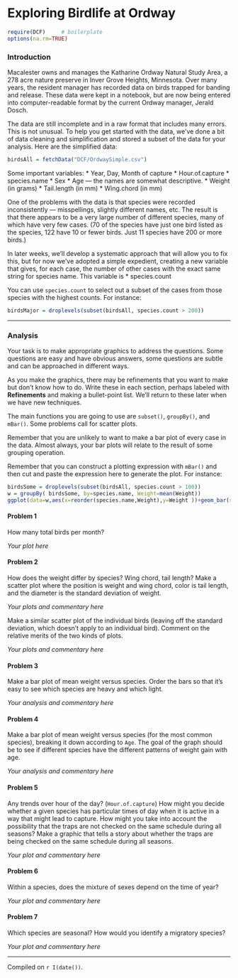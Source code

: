 Exploring Birdlife at Ordway
==============================

```r
require(DCF)     # boilerplate
options(na.rm=TRUE)
```

### Introduction

Macalester owns and manages the Katharine Ordway Natural Study Area, a 278 acre nature preserve in Inver Grove Heights, Minnesota.  Over many years, the resident manager has recorded data on birds trapped for banding and release.  These data were kept in a notebook, but are now being entered into computer-readable format by the current Ordway manager, Jerald Dosch.

The data are still incomplete and in a raw format that includes many errors.  This is not unusual.  To help you get started with the data, we've done a bit of data cleaning and simplification and stored a subset of the data for your analysis.  Here are the simplified data:
```r
birdsAll = fetchData("DCF/OrdwaySimple.csv")
```

Some important variables:
* Year, Day, Month of capture
* Hour.of.capture
* species.name
* Sex
* Age --- the names are somewhat descriptive.
* Weight (in grams)
* Tail.length (in mm)
* Wing.chord (in mm)

One of the problems with the data is that species were recorded inconsistently --- misspellings, slightly different names, etc. The result is that there appears to be a very large number of different species, many of which have very few cases. (70 of the species have just one bird listed as the species, 122 have 10 or fewer birds. Just 11 species have 200 or more birds.)

In later weeks, we'll develop a systematic approach that will allow you to fix this, but for now we've adopted a simple expedient, creating a new variable that gives, for each case, the number of other cases with the exact same string for species name.  This variable is 
* species.count

You can use `species.count` to select out a subset of the cases from those species with the highest counts.  For instance:
```r
birdsMajor = droplevels(subset(birdsAll, species.count > 200))
```

------------------------

### Analysis

Your task is to make appropriate graphics to address the questions.  Some questions are easy and have obvious answers, some questions are subtle and can be approached in different ways.  

As you make the graphics, there may be refinements that you want to make but don't know how to do.  Write these in each section, perhaps labeled with **Refinements** and making a bullet-point list.  We'll return to these later when we have new techniques.

The main functions you are going to use are `subset()`, `groupBy()`, and `mBar()`.  Some problems call for scatter plots.

Remember that you are unlikely to want to make a bar plot of every case in the data.  Almost always, your bar plots will relate to the result of some grouping operation.


Remember that you can construct a plotting expression with `mBar()` and then cut and paste the expression here to generate the plot.  For instance:

```r
birdsSome = droplevels(subset(birdsAll, species.count > 100))
w = groupBy( birdsSome, by=species.name, Weight=mean(Weight))
ggplot(data=w,aes(x=reorder(species.name,Weight),y=Weight ))+geom_bar(stat='identity',position=position_stack(width=.9)) + theme(axis.text.x=element_text(angle=60,hjust=1))+xlab("Species")+ylab("Weight (grams)") 
```

#### Problem 1

How many total birds per month?

*Your plot here*


#### Problem 2

How does the weight differ by species?  Wing chord, tail length?  Make a scatter plot where the position is weight and wing chord, color is tail length, and the diameter is the standard deviation of weight.

*Your plots and commentary here*

Make a similar scatter plot of the individual birds (leaving off the standard deviation, which doesn't apply to an individual bird).  Comment on the relative merits of the two kinds of plots.

*Your plots and commentary here*

#### Problem 3

Make a bar plot of mean weight versus species.  Order the bars so that it's easy to see which species are heavy and which light.

*Your analysis and commentary here*

#### Problem 4

Make a bar plot of mean weight versus species (for the most common species), breaking it down according to `Age`.  The goal of the graph should be to see if different species have the different patterns of weight gain with age.

*Your analysis and commentary here*

#### Problem 5

Any trends over hour of the day? (`Hour.of.capture`)  How might you decide whether a given species has particular times of day when it is active in a way that might lead to capture.  How might you take into account the possibility that the traps are not checked on the same schedule during all seasons?  Make a graphic that tells a story about whether the traps are being checked on the same schedule during all seasons.

*Your plot and commentary here*

#### Problem 6

Within a species, does the mixture of sexes depend on the time of year?

*Your plot and commentary here*

#### Problem 7

Which species are seasonal?  How would you identify a migratory species?

*Your plot and commentary here*

-----------------

Compiled on `r I(date())`.

